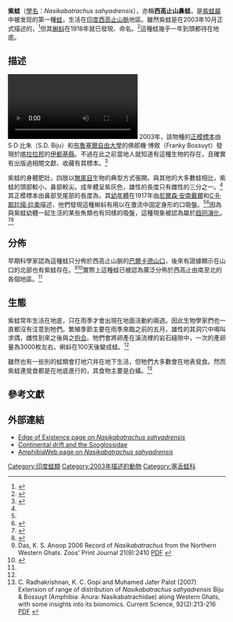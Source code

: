 {{NoteTA|G1=LS}}
{{Speciesbox
| name = 紫蛙
| status = EN | status_system = IUCN3.1
| status_ref = <ref name=IUCN>{{IUCN2012.2| id = 58051| title = Nasikabatrachus sahyadrensis| assessors = S.D. Biju| year = 2004| downloaded = 25 May 2013}}</ref>
| image = Nasikabatrachus sahyadrensis.jpg
| image_width = 240px  | image_caption = 一隻紫蛙
| genus = Nasikabatrachus
| species = sahyadrensis
| authority = Biju & Bossuyt, 2003
| range_map = Distribution Map of Nasikabatrachus.jpg
| range_map_width = 240px
| range_map_caption = 紫蛙的分佈地區以橙色標出
}}
'''紫蛙'''（[[學名|學名]]：''Nasikabatrachus sahyadrensis''），亦稱'''西高止山鼻蛙'''，是[[紫蛙屬|紫蛙屬]]中被发现的第一種[[蛙|蛙]]，生活在[[印度|印度]][[西高止山脈|西高止山脈]]地區。雖然紫蛙是在2003年10月正式描述的，<ref>{{cite journal|last=Biju|first=S. D.|coauthors=Bossuyt, F.|title=New frog family from India reveals an ancient biogeographical link with the Seychelles|journal=Nature|year=2003|issue=425|pages=711–714|doi=10.1038/nature02019}}</ref>但其[[蝌蚪|蝌蚪]]在1918年就已發現、命名。<ref name="Annandale, N. & Rao, C.R.N. 1917 185–186">{{cite journal|author=Annandale, N. & Rao, C.R.N. |year=1917| title=Indian tadpoles|journal=Proceedings of the Asiatic Society of Bengal|volume=13|pages=185–186}}</ref>這種蛙幾乎一年到頭都待在地底。

==描述==
[[File:Vocal-Behavior-of-the-Elusive-Purple-Frog-of-India-(Nasikabatrachus-sahyadrensis)-a-Fossorial-pone.0084809.s005.ogv|thumb]]
2003年，該物種的[[正模標本|正模標本]]由S·D·比朱（S.D. Biju）和[[布魯塞爾自由大學_(荷語區)|布魯塞爾自由大學]]的佛郎機·博敘（Franky Bossuyt）發現於[[喀拉拉邦|喀拉拉邦]]的[[伊都基縣|伊都基縣]]。不過在此之前當地人就知道有這種生物的存在，且確實有出版過相關文獻、收藏有其標本。<ref>{{cite journal|last=Das|first=Indraneil|title=Some forgotten descriptions of ''Nasikabatrachus'' (Anura - Sooglossidae)|journal=Herpetological Review|year=2007|volume=38|pages=291–292}}</ref>

紫蛙的身體肥壯，四肢以[[無尾目|無尾目]]生物的典型方式張開。與其他的大多數蛙相比，紫蛙的頭部較小，鼻部較尖。成年體呈紫灰色，雄性的長度只有雌性的三分之一。<ref name=life/>其正模標本由鼻部至尾部的長度為{{convert|7|cm}}，其[[蝌蚪|幼年體]]在1917年由[[尼爾森·安南戴爾|尼爾森·安南戴爾]]和[[C·R·那拉揚·拉奧|C·R·那拉揚·拉奧]]描述，他們發現這種蝌蚪有用以在激流中固定身形的口吸盤。<ref name="Annandale, N. & Rao, C.R.N. 1917 185–186"/><ref>{{cite journal|last=Annandale|first=N. |year=1918|title= Some undescribed tadpoles from the hills of southern India|journal= Records of the Indian Museum|volume= 15| pages=17–23}}</ref>因為與紫蛙幼體一起生活的某些魚類也有同樣的吸盤，這種現象被認為屬於[[趋同演化|趋同演化]]。<ref name=life>{{cite journal|journal=Zootaxa |volume=3510|pages= 53–64 |year=2012| title=A detailed account of the reproductive strategy and developmental stages of ''Nasikabatrachus sahyadrensis'' (Anura: Nasikabatrachidae), the only extant member of an archaic frog lineage|author=Zachariah, A; RK Abraham; S. Das; KC Jayan & R Altig}}</ref><ref>{{cite journal|author=Annandale, N. & Hora, S.L.|year=1922| title= Parallel evolution in the fish and tadpoles of mountains torrents| journal=Records of the Indian Museum| volume=24|pages=505–510}}</ref>

==分佈==
早期科學家認為這種蛙只分佈於西高止山脈的[[巴爾卡德山口|巴爾卡德山口]]，後來有證據顯示在山口的北部也有紫蛙存在。<ref>Das, K. S. Anoop 2006 Record of ''Nasikabatrachus'' from the Northern Western Ghats. Zoos' Print Journal 21(9):2410 [http://www.zoosprint.org/viewPDFFile.asp?fname=2410.pdf&typ=jnl&Imonth=9&Iyear=2006 PDF] {{Wayback|url=http://www.zoosprint.org/viewPDFFile.asp?fname=2410.pdf&typ=jnl&Imonth=9&Iyear=2006 |date=20160303180847 }}</ref><ref>{{cite journal|author=Radhakrishnan, C; K.C. Gopi and K.P. Dinesh|year=2007| title=Zoogeography of ''Nasikabatrachus sahyadrensis'' Biju and Bossuyt (Amphibia: Anura; Nasikabatrachidae) in the Western Ghats, India|journal=Records of the Zoological Survey of India|volume=107|pages= 115–121}}</ref>實際上這種蛙已被認為廣泛分佈於西高止由南至北的各個地區。<ref name=life />

==生態==
紫蛙常年生活在地底，只在雨季才會出現在地面活動約兩週。因此生物學家們也一直都沒有注意到牠們。繁殖季節主要在雨季來臨之前的五月，雄性的其洞穴中鳴叫求偶，雌性到來之後與之[[抱合|抱合]]。牠們會將卵產在溪流裡的岩石縫隙中，一次的產卵量為3000枚左右。蝌蚪在100天後變成蛙。<ref name=life />

雖然也有一些別的蛙類會打地穴并在地下生活，但牠們大多數會在地表覓食。然而紫蛙連覓食都是在地底進行的，其食物主要是白蟻。<ref>C. Radhakrishnan, K. C. Gopi and Muhamed Jafer Palot (2007) Extension of range of distribution of ''Nasikabatrachus sahyadrensis'' Biju & Bossuyt (Amphibia: Anura: Nasikabatrachidae) along Western Ghats, with some insights into its bionomics. Current Science, 92(2):213-216 [http://www.ias.ac.in/currsci/jan252007/213.pdf PDF] {{Wayback|url=http://www.ias.ac.in/currsci/jan252007/213.pdf |date=20190225223542 }}</ref>

== 參考文獻==
{{reflist}}

==外部連結==
* [https://web.archive.org/web/20141006140908/http://www.edgeofexistence.org/amphibians/species_info.php?id=549 Edge of Existence page on ''Nasikabatrachus sahyadrensis'']
* [https://web.archive.org/web/20110524102520/http://www.cite-sciences.fr/francais/ala_cite/science_actualites/sitesactu/question_actu.php?langue=an&id_article=2463#sondage Continental drift and the Sooglossidae]
* [http://amphibiaweb.org/cgi/amphib_query?where-genus=Nasikabatrachus&where-species=sahyadrensis AmphibiaWeb page on ''Nasikabatrachus sahyadrensis''] {{Wayback|url=http://amphibiaweb.org/cgi/amphib_query?where-genus=Nasikabatrachus&where-species=sahyadrensis |date=20121224072000 }}
{{Taxonbar|from=Q311152}}

[[Category:印度蛙類|Category:印度蛙類]]
[[Category:2003年描述的動物|Category:2003年描述的動物]]
[[Category:塞舌蛙科|Category:塞舌蛙科]]